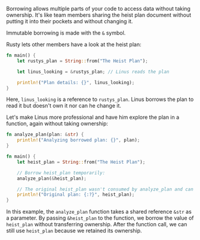 Borrowing allows multiple parts of your code to access data without taking ownership. It's like team members sharing the heist plan document without putting it into their pockets and without changing it.

Immutable borrowing is made with the `&` symbol.

Rusty lets other members have a look at the heist plan:

```rust
fn main() {
    let rustys_plan = String::from("The Heist Plan");

    let linus_looking = &rustys_plan; // Linus reads the plan

    println!("Plan details: {}", linus_looking);
}
```

Here, `linus_looking` is a reference to `rustys_plan`. Linus borrows the plan to read it but doesn't own it nor can he change it.

Let's make Linus more professional and have him explore the plan in a function, again without taking ownership:

```rust
fn analyze_plan(plan: &str) {
    println!("Analyzing borrowed plan: {}", plan);
}

fn main() {
    let heist_plan = String::from("The Heist Plan");

    // Borrow heist_plan temporarily:
    analyze_plan(&heist_plan);

    // The original heist_plan wasn't consumed by analyze_plan and can still be used:
    println!("Original plan: {:?}", heist_plan);
}
```

In this example, the `analyze_plan` function takes a shared reference `&str` as a parameter. By passing `&heist_plan` to the function, we borrow the value of `heist_plan` without transferring ownership. After the function call, we can still use `heist_plan` because we retained its ownership.